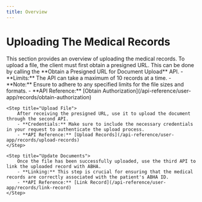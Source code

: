 ```yaml
---
title: Overview
---
```


# Uploading The Medical Records

<Note>
    This section provides an overview of uploading the medical records.
</Note>

<Steps>
    <Step title="Request Presigned URL">
        To upload a file, the client must first obtain a presigned URL. This can be done by calling the **Obtain a Presigned URL for Document Upload** API.
        - **Limits:** The API can take a maximum of 10 records at a time.
        - **Note:** Ensure to adhere to any specified limits for the file sizes and formats.
        - **API Reference:** [Obtain Authorization](/api-reference/user-app/records/obtain-authorization)
    </Step>

    <Step title="Upload File">
        After receiving the presigned URL, use it to upload the document through the second API.
        - **Credentials:** Make sure to include the necessary credentials in your request to authenticate the upload process.
        - **API Reference:** [Upload Records](/api-reference/user-app/records/upload-records)
    </Step>

    <Step title="Update Documents">
        Once the file has been successfully uploaded, use the third API to link the uploaded record with ABHA.
        - **Linking:** This step is crucial for ensuring that the medical records are correctly associated with the patient's ABHA ID.
        - **API Reference:** [Link Record](/api-reference/user-app/records/link-record)
    </Step>
</Steps>

